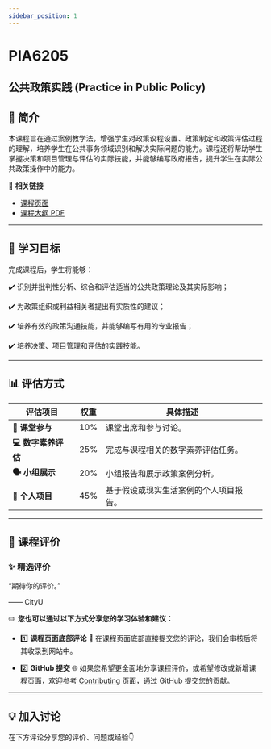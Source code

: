 ```yaml
---
sidebar_position: 1
---
```


# PIA6205
## 公共政策实践 (Practice in Public Policy)

## **📘 简介**
本课程旨在通过案例教学法，增强学生对政策议程设置、政策制定和政策评估过程的理解，培养学生在公共事务领域识别和解决实际问题的能力。课程还将帮助学生掌握决策和项目管理与评估的实际技能，并能够编写政府报告，提升学生在实际公共政策操作中的能力。

🔗 **相关链接**
- [课程页面](https://www.cityu.edu.hk/catalogue/pg/202425/course/PIA6205.htm)
- [课程大纲 PDF](https://www.cityu.edu.hk/catalogue/pg/202425/course/PIA6205.pdf)

---

## **🎯 学习目标**

完成课程后，学生将能够：

✔️ 识别并批判性分析、综合和评估适当的公共政策理论及其实际影响；

✔️ 为政策组织或利益相关者提出有实质性的建议；

✔️ 培养有效的政策沟通技能，并能够编写有用的专业报告；

✔️ 培养决策、项目管理和评估的实践技能。

---

## **📊 评估方式**

| **评估项目**               | **权重** | **具体描述**                                                                                       |
|---------------------------|---------|---------------------------------------------------------------------------------------------------|
| **🎤 课堂参与**             | 10%     | 课堂出席和参与讨论。                                                                               |
| **💻 数字素养评估**         | 25%     | 完成与课程相关的数字素养评估任务。                                                                 |
| **🗣️ 小组展示**            | 20%     | 小组报告和展示政策案例分析。                                                                      |
| **📄 个人项目**            | 45%     | 基于假设或现实生活案例的个人项目报告。                                                              |

---

## **💬 课程评价**

### ✨ **精选评价**
<div className={commentStyles.commentBox}>
    <p className={commentStyles.commentText}>
        “期待你的评价。”
    </p>
    <p className={commentStyles.commentAuthor}>—— CityU</p>
</div>

✏️ **您也可以通过以下方式分享您的学习体验和建议：**

- 1️⃣ **课程页面底部评论**
💬 在课程页面底部直接提交您的评论，我们会审核后将其收录到网站中。

- 2️⃣ **GitHub 提交**
🌐 如果您希望更全面地分享课程评价，或希望修改或新增课程页面，欢迎参考 [Contributing](/contributing) 页面，通过 GitHub 提交您的贡献。

---

## **💡 加入讨论**

在下方评论分享您的评价、问题或经验👇
<Utterances />